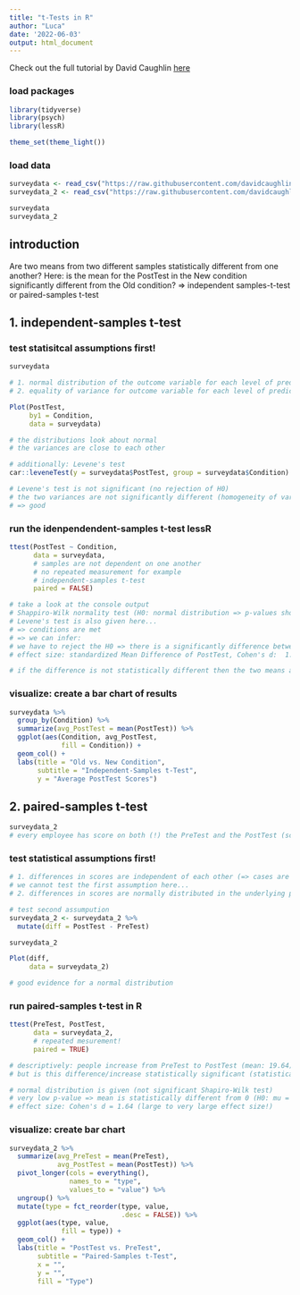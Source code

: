 ```yaml
---
title: "t-Tests in R"
author: "Luca"
date: '2022-06-03'
output: html_document
---
```


Check out the full tutorial by David Caughlin [here](https://www.youtube.com/watch?v=yoPGwvUzjgQ&list=PLKkRkURCtPjCJOZHskCoyJCPb8wMDs2CW&index=23)


### load packages

```r
library(tidyverse)
library(psych)
library(lessR)

theme_set(theme_light())
```

### load data

```r
surveydata <- read_csv("https://raw.githubusercontent.com/davidcaughlin/R-Tutorial-Data-Files/master/TrainingEvaluation_PrePostControl.csv")
surveydata_2 <- read_csv("https://raw.githubusercontent.com/davidcaughlin/R-Tutorial-Data-Files/master/TrainingEvaluation_PrePostOnly.csv")

surveydata
surveydata_2
```


## introduction

Are two means from two different samples statistically different from one another?
Here: is the mean for the PostTest in the New condition significantly different from the Old condition?
=> independent samples-t-test or paired-samples t-test



## 1. independent-samples t-test

### test statisitcal assumptions first!

```r
surveydata

# 1. normal distribution of the outcome variable for each level of predictor
# 2. equality of variance for outcome variable for each level of predictor

Plot(PostTest, 
     by1 = Condition,
     data = surveydata)

# the distributions look about normal
# the variances are close to each other

# additionally: Levene's test
car::leveneTest(y = surveydata$PostTest, group = surveydata$Condition)

# Levene's test is not significant (no rejection of H0)
# the two variances are not significantly different (homogeneity of variance).
# => good
```



### run the idenpendendent-samples t-test lessR{}

```r
ttest(PostTest ~ Condition,
      data = surveydata,
      # samples are not dependent on one another 
      # no repeated measurement for example
      # independent-samples t-test
      paired = FALSE)

# take a look at the console output
# Shappiro-Wilk normality test (H0: normal distribution => p-values should not be statistically significant)
# Levene's test is also given here...
# => conditions are met
# => we can infer:
# we have to reject the H0 => there is a significantly difference between the means (OLD vs. NEW condition)
# effect size: standardized Mean Difference of PostTest, Cohen's d:  1.357 (large to very large effect size!)

# if the difference is not statistically different then the two means are equal to one anohter... (no difference!)
```



### visualize: create a bar chart of results

```r
surveydata %>% 
  group_by(Condition) %>% 
  summarize(avg_PostTest = mean(PostTest)) %>% 
  ggplot(aes(Condition, avg_PostTest,
             fill = Condition)) + 
  geom_col() +
  labs(title = "Old vs. New Condition",
       subtitle = "Independent-Samples t-Test",
       y = "Average PostTest Scores")
```




## 2. paired-samples t-test

```r
surveydata_2
# every employee has score on both (!) the PreTest and the PostTest (scores are paired by the employees)
```


### test statistical assumptions first!

```r
# 1. differences in scores are independent of each other (=> cases are randomly selected form the underlying population!)
# we cannot test the first assumption here...
# 2. differences in scores are normally distributed in the underlying population

# test second assumpution
surveydata_2 <- surveydata_2 %>% 
  mutate(diff = PostTest - PreTest)

surveydata_2

Plot(diff,
     data = surveydata_2)

# good evidence for a normal distribution
```


### run paired-samples t-test in R

```r
ttest(PreTest, PostTest,
      data = surveydata_2,
      # repeated mesurement!
      paired = TRUE)

# descriptively: people increase from PreTest to PostTest (mean: 19.64)
# but is this difference/increase statistically significant (statistically different from 0)?

# normal distribution is given (not significant Shapiro-Wilk test)
# very low p-value => mean is statistically different from 0 (H0: mu = 0)
# effect size: Cohen's d = 1.64 (large to very large effect size!)
```



### visualize: create bar chart

```r
surveydata_2 %>% 
  summarize(avg_PreTest = mean(PreTest),
            avg_PostTest = mean(PostTest)) %>% 
  pivot_longer(cols = everything(),
               names_to = "type",
               values_to = "value") %>% 
  ungroup() %>% 
  mutate(type = fct_reorder(type, value, 
                            .desc = FALSE)) %>% 
  ggplot(aes(type, value,
             fill = type)) + 
  geom_col() + 
  labs(title = "PostTest vs. PreTest",
       subtitle = "Paired-Samples t-Test",
       x = "",
       y = "",
       fill = "Type")
```




